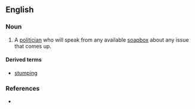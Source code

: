 ==English==

===Noun===
{{en-noun|head=[[stump]] [[orator]]}}

# A [[politician]] who will speak from any available [[soapbox]] about any issue that comes up.
{{attention|en|I'm not sure that's the best / modern def...}}
====Derived terms====
* [[stumping]] 

===References===
* {{R:Nuttall|1907}}